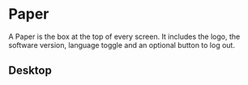
<Meta of={PaperStories} title="material/Button"/>

# Paper

A Paper is the box at the top of every screen. It includes the logo, the
software version, language toggle and an optional button to log out.

## Desktop

<Canvas of={PaperStories.Fixed} />

